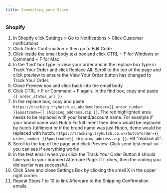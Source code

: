 ```yaml
---
title: Connecting your Store
---
```


### Shopify

1. In Shopify click Settings > Go to Notifications > Click Customer notifications
2. Click Order Confirmation > then go to Edit Code
3. Click inside the email body text box and click CTRL + F for Windows or Command + F for Mac
4. In the ‘find’ box type in view your order and in the replace box type in Track Your Order and click Replace All. Scroll to the top of the page and click preview to ensure the View Your Order button has changed to Track Your Order.
5. Close Preview box and click back into the email body
6. Click CTRL + F or Command + F again. In the find box, copy and paste `{{ order_status_url }}`
7. In the replace box, copy and paste `https://tracking.tryhutch.co.uk/demo?order={{ order_number }}&postcode={{ shipping_address.zip }}`. The red highlighted area needs to be replaced with your brand/account name. For example if your brand name was Hutch Fulfulfilment then demo would be replaced by hutch-fulfilment or if the brand name was just Hutch, demo would be replaced with hutch. `https://tracking.tryhutch.co.uk/hutch?order={{ order_number }}&postcode={{ shipping_address.zip }}`. Hit “replace all”.
8. Scroll to the top of the page and click Preview. Click send test email so you can see if everything works
9. In the test email when you click the Track Your Order Button it should take you to your branded Aftercare Page. If it does, then the coding you did earlier was successful.
10. Click Save and close Settings Box by clicking the small X in the upper right corner.
11. Repeat Steps 1 to 10 to link Aftercare to the Shipping Confirmation emails.
